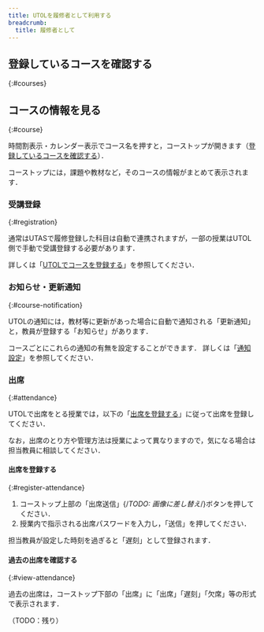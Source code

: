 ```yaml
---
title: UTOLを履修者として利用する
breadcrumb:
  title: 履修者として
---
```



## 登録しているコースを確認する
{:#courses}

<Timetable />

## コースの情報を見る
{:#course}

時間割表示・カレンダー表示でコース名を押すと，コーストップが開きます（[登録しているコースを確認する](#courses)）．

コーストップには，課題や教材など，そのコースの情報がまとめて表示されます．

### 受講登録
{:#registration}

通常はUTASで履修登録した科目は自動で連携されますが，一部の授業はUTOL側で手動で受講登録する必要があります．

詳しくは「[UTOLでコースを登録する](./course_registration)」を参照してください．

### お知らせ・更新通知
{:#course-notification}

UTOLの通知には，教材等に更新があった場合に自動で通知される「更新通知」と，教員が登録する「お知らせ」があります．

コースごとにこれらの通知の有無を設定することができます．
詳しくは「[通知設定](../notification)」を参照してください．

### 出席
{:#attendance}

UTOLで出席をとる授業では，以下の「[出席を登録する](#register-attendance)」に従って出席を登録してください．

なお，出席のとり方や管理方法は授業によって異なりますので，気になる場合は担当教員に相談してください．

#### 出席を登録する
{:#register-attendance}

1. コーストップ上部の「出席送信」{/*TODO: 画像に差し替え*/}ボタンを押してください．
1. 授業内で指示される出席パスワードを入力し，「送信」を押してください．

担当教員が設定した時刻を過ぎると「遅刻」として登録されます．

#### 過去の出席を確認する
{:#view-attendance}

過去の出席は，コーストップ下部の「出席」に「出席」「遅刻」「欠席」等の形式で表示されます．


（TODO：残り）